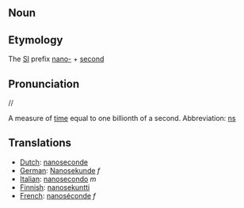 ==Noun==

==Etymology==
The [[SI]] prefix [[nano-]] + [[second]]

==Pronunciation==
//

A measure of [[time]] equal to one billionth of a second.  Abbreviation: [[ns]]

==Translations==
*[[Dutch]]: [[nanoseconde]]
*[[German]]: [[Nanosekunde]] ''f''
*[[Italian]]: [[nanosecondo]] ''m''
*[[Finnish]]: [[nanosekuntti]]
*[[French]]: [[nanoséconde]] ''f''